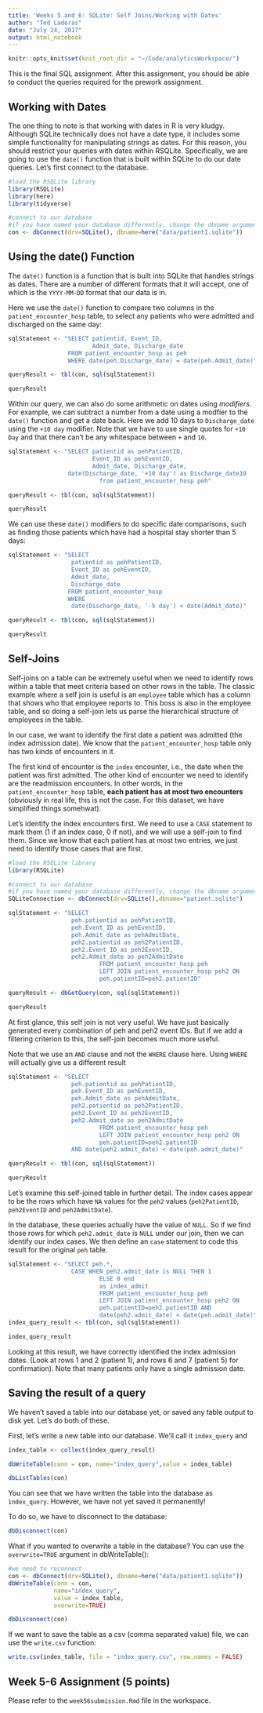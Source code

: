 ```yaml
---
title: 'Weeks 5 and 6: SQLite: Self Joins/Working with Dates'
author: "Ted Laderas"
date: "July 24, 2017"
output: html_notebook
---
```


```r
knitr::opts_knit$set(knit_root_dir = "~/Code/analyticsWorkspace/")
```

This is the final SQL assignment. After this assignment, you should be able to conduct the queries required for the prework assignment.

## Working with Dates

The one thing to note is that working with dates in R is very kludgy. Although SQLite technically does not have a date type, it includes some simple functionality for manipulating strings as dates. For this reason, you should restrict your queries with dates within RSQLite. Specifically, we are going to use the `date()` function that is built within SQLite to do our date queries. Let's first connect to the database.

```r
#load the RSQLite library
library(RSQLite)
library(here)
library(tidyverse)

#connect to our database
#if you have named your database differently, change the dbname argument
con <- dbConnect(drv=SQLite(), dbname=here("data/patient1.sqlite"))
```

## Using the date() Function

The `date()` function is a function that is built into SQLite that handles strings as dates. There are a number of different formats that it will accept, one of which is the `YYYY-MM-DD` format that our data is in.

Here we use the `date()` function to compare two columns in the `patient_encounter_hosp` table, to select any patients who were admitted and discharged on the same day:

```r
sqlStatement <- "SELECT patientid, Event_ID, 
                        Admit_date, Discharge_date
                 FROM patient_encounter_hosp as peh 
                 WHERE date(peh.Discharge_date) = date(peh.Admit_date)" 

queryResult <- tbl(con, sql(sqlStatement))

queryResult

```

Within our query, we can also do some arithmetic on dates using *modifiers*. For example, we can subtract a number from a date using a modfier to the `date()` function and get a date back. Here we add 10 days to `Discharge_date` using the `+10 day` modifier. Note that we have to use single quotes for `+10 Day` and that there can't be any whitespace between `+` and `10`.

```r
sqlStatement <- "SELECT patientid as pehPatientID, 
                        Event_ID as pehEventID, 
                        Admit_date, Discharge_date,
                 date(Discharge_date, '+10 day') as Discharge_date10
                          from patient_encounter_hosp peh" 

queryResult <- tbl(con, sql(sqlStatement))

queryResult

```

We can use these `date()` modifiers to do specific date comparisons, such as finding those patients which have had a hospital stay shorter than 5 days:

```r
sqlStatement <- "SELECT 
                  patientid as pehPatientID, 
                  Event_ID as pehEventID, 
                  Admit_date, 
                  Discharge_date
                 FROM patient_encounter_hosp 
                 WHERE
                  date(Discharge_date, '-5 day') < date(Admit_date)" 

queryResult <- tbl(con, sql(sqlStatement))

queryResult

```

## Self-Joins

Self-joins on a table can be extremely useful when we need to identify rows within a table that meet criteria based on other rows in the table. The classic example where a self join is useful is an `employee` table which has a column that shows who that employee reports to. This boss is also in the employee table, and so doing a self-join lets us parse the hierarchical structure of employees in the table.

In our case, we want to identify the first date a patient was admitted (the index admission date). We know that the `patient_encounter_hosp` table only has two kinds of encounters in it. 

The first kind of encounter is the `index` encounter, i.e., the date when the patient was first admitted. The other kind of encounter we need to identify are the readmission encounters. In other words, in the `patient_encounter_hosp` table, **each patient has at most two encounters** (obviously in real life, this is not the case. For this dataset, we have simplified things somehwat). 

Let's identify the index encounters first. We need to use a `CASE` statement to mark them (1 if an index case, 0 if not), and we will use a self-join to find them. Since we know that each patient has at most two entries, we just need to identify those cases that are first.

```r
#load the RSQLite library
library(RSQLite)

#connect to our database
#if you have named your database differently, change the dbname argument
SQLiteConnection <- dbConnect(drv=SQLite(),dbname="patient.sqlite")

sqlStatement <- "SELECT 
                  peh.patientid as pehPatientID, 
                  peh.Event_ID as pehEventID, 
                  peh.Admit_date as pehAdmitDate, 
                  peh2.patientid as peh2PatientID, 
                  peh2.Event_ID as peh2EventID, 
                  peh2.Admit_date as peh2AdmitDate 
                          FROM patient_encounter_hosp peh 
                          LEFT JOIN patient_encounter_hosp peh2 ON  
                          peh.patientID=peh2.patientID" 

queryResult <- dbGetQuery(con, sql(sqlStatement))

queryResult
```

At first glance, this self join is not very useful. We have just basically generated every combination of peh and peh2 event IDs. But if we add a filtering criterion to this, the self-join becomes much more useful.

Note that we use an `AND` clause and not the `WHERE` clause here. Using `WHERE` will actually give us a different result

```r
sqlStatement <- "SELECT 
                  peh.patientid as pehPatientID, 
                  peh.Event_ID as pehEventID, 
                  peh.Admit_date as pehAdmitDate, 
                  peh2.patientid as peh2PatientID, 
                  peh2.Event_ID as peh2EventID, 
                  peh2.Admit_date as peh2AdmitDate 
                          FROM patient_encounter_hosp peh 
                          LEFT JOIN patient_encounter_hosp peh2 ON  
                          peh.patientID=peh2.patientID 
                  AND date(peh2.admit_date) < date(peh.admit_date)" 

queryResult <- tbl(con, sql(sqlStatement))

queryResult
```

Let's examine this self-joined table in further detail. The index cases appear to be the rows which have `NA` values for the `peh2` values (`peh2PatientID`, `peh2EventID` and `peh2AdmitDate`).  

In the database, these queries actually have the value of `NULL`. So if we find those rows for which `peh2.admit_date` is `NULL` under our join, then we can identify our index cases. We then define an `case` statement to code this result for the original `peh` table.

```r
sqlStatement <- "SELECT peh.*, 
                  CASE WHEN peh2.admit_date is NULL THEN 1
                          ELSE 0 end 
                          as index_admit
                          FROM patient_encounter_hosp peh 
                          LEFT JOIN patient_encounter_hosp peh2 ON  
                          peh.patientID=peh2.patientID AND
                          date(peh2.admit_date) < date(peh.admit_date)"
index_query_result <- tbl(con, sql(sqlStatement))

index_query_result
```

Looking at this result, we have correctly identified the index admission dates. (Look at rows 1 and 2 (patient 1), and rows 6 and 7 (patient 5) for confirmation). Note that many patients only have a single admission date. 

## Saving the result of a query

We haven't saved a table into our database yet, or saved any table output to disk yet. Let's do both of these.

First, let's write a new table into our database. We'll call it `index_query` and 

```r
index_table <- collect(index_query_result)

dbWriteTable(conn = con, name="index_query",value = index_table)

dbListTables(con)
```

You can see that we have written the table into the database as `index_query`. However, we have not yet saved it permanently!

To do so, we have to disconnect to the database:

```r
dbDisconnect(con)
```

What if you wanted to overwrite a table in the database? You can use the `overwrite=TRUE` argument in dbWriteTable():

```r
#we need to reconnect
con <- dbConnect(drv=SQLite(), dbname=here("data/patient1.sqlite"))
dbWriteTable(conn = con, 
             name="index_query",
             value = index_table, 
             overwrite=TRUE)

dbDisconnect(con)
```

If we want to save the table as a csv (comma separated value) file, we can use the `write.csv` function:

```r
write.csv(index_table, file = "index_query.csv", row.names = FALSE)
```

## Week 5-6 Assignment (5 points)

Please refer to the `week56submission.Rmd` file in the workspace. 